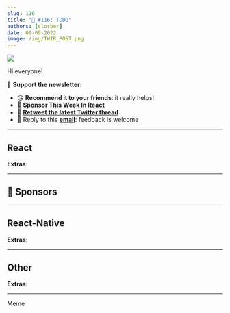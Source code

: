 ```yaml
---
slug: 116
title: "📨 #116: TODO"
authors: [slorber]
date: 09-09-2022
image: /img/TWIR_POST.png
---
```


![](/img/TWIR_POST.png)

<!-- truncate -->

Hi everyone!

<!-- TODO -->

🙏 **Support the newsletter:**

- 😘 **Recommend it to your friends**: it really helps!
- 💸 [**Sponsor This Week In React**](https://thisweekinreact.com/sponsor)
- 🧵 [**Retweet the latest Twitter thread**](https://slo.im/thread)
- 📨 Reply to this [**email**](mailto:sebastien@thisweekinreact.com): feedback is welcome

---

## React

**Extras:**

---

## 💸 Sponsors

---

## React-Native

**Extras:**

---

## Other

**Extras:**

---

Meme
